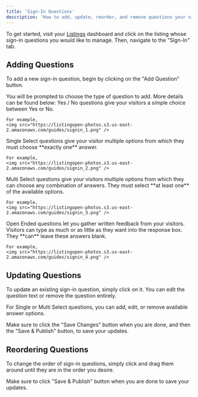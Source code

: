 ```yaml
---
title: 'Sign-In Questions'
description: 'How to add, update, reorder, and remove questions your visitors answer when they sign in to your open house.'
---
```


To get started, visit your [Listings](https://app.listingopen.com/listings) dashboard and click on the listing whose sign-in questions you would like to manage. Then, navigate to the "Sign-In" tab.

## Adding Questions

To add a new sign-in question, begin by clicking on the "Add Question" button.

You will be prompted to choose the type of question to add. More details can be found below:
<AccordionGroup>
  <Accordion icon="check" title="Yes / No">
    Yes / No questions give your visitors a simple choice between Yes or No.

    For example,
    <img src="https://listingopen-photos.s3.us-east-2.amazonaws.com/guides/signin_1.png" />
  </Accordion>
  <Accordion icon="circle-check" title="Single Select">
    Single Select questions give your visitor multiple options from which they must choose **exactly one** answer.

    For example,
    <img src="https://listingopen-photos.s3.us-east-2.amazonaws.com/guides/signin_2.png" />
  </Accordion>
  <Accordion icon="square-check" title="Multi Select">
    Multi Select questions give your visitors multiple options from which they can choose any combination of answers. They must select **at least one** of the available options.

    For example,
    <img src="https://listingopen-photos.s3.us-east-2.amazonaws.com/guides/signin_3.png" />
  </Accordion>
  <Accordion icon="square-poll-horizontal" title="Open Ended">
    Open Ended questions let you gather written feedback from your visitors. Visitors can type as much or as little as they want into the response box. They **can** leave these answers blank.

    For example,
    <img src="https://listingopen-photos.s3.us-east-2.amazonaws.com/guides/signin_4.png" />
  </Accordion>
</AccordionGroup>

## Updating Questions

To update an existing sign-in question, simply click on it. You can edit the question text or remove the question entirely.

For Single or Multi Select questions, you can add, edit, or remove available answer options.

Make sure to click the "Save Changes" button when you are done, and then the "Save & Publish" button, to save your updates.

## Reordering Questions

To change the order of sign-in questions, simply click and drag them around until they are in the order you desire.

Make sure to click "Save & Publish" button when you are done to save your updates.
